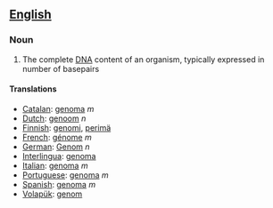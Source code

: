 ==[[English]]==
===Noun===

#The complete [[DNA]] content of an organism, typically expressed in number of basepairs

====Translations====
*[[Catalan]]: [[genoma]] ''m''
*[[Dutch]]: [[genoom]] ''n''
*[[Finnish]]: [[genomi]], [[perimä]]
*[[French]]: [[génome]] ''m''
*[[German]]: [[Genom]] ''n''
*[[Interlingua]]: [[genoma]]
*[[Italian]]: [[genoma]] ''m''
*[[Portuguese]]: [[genoma]] ''m''
*[[Spanish]]: [[genoma]] ''m''
*[[Volapük]]: [[genom]]